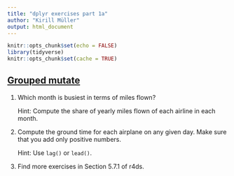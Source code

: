 ```yaml
---
title: "dplyr exercises part 1a"
author: "Kirill Müller"
output: html_document
---
```


```r
knitr::opts_chunk$set(echo = FALSE)
library(tidyverse)
knitr::opts_chunk$set(cache = TRUE)
```



## [Grouped mutate](window.html)

1. Which month is busiest in terms of miles flown?

    Hint: Compute the share of yearly miles flown of each airline in each month.

1. Compute the ground time for each airplane on any given day. Make sure that you add only positive numbers.

    Hint: Use `lag()` or `lead()`.

1. Find more exercises in Section 5.7.1 of r4ds.
